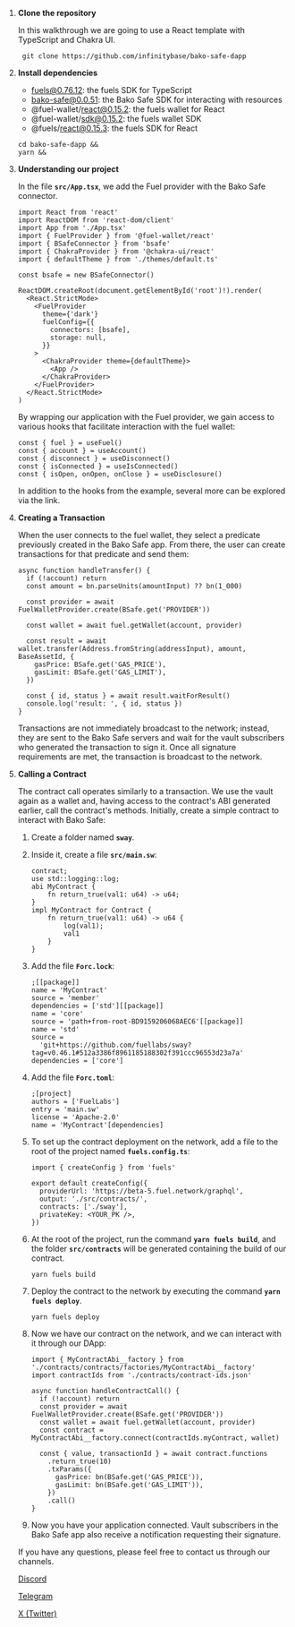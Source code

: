 1. **Clone the repository**

   In this walkthrough we are going to use a React template with TypeScript and Chakra UI.

   ```tsx
    git clone https://github.com/infinitybase/bako-safe-dapp
   ```

1. **Install dependencies**

   - fuels@0.76.12: the fuels SDK for TypeScript
   - bako-safe@0.0.51: the Bako Safe SDK for interacting with resources
   - @fuel-wallet/react@0.15.2: the fuels wallet for React
   - @fuel-wallet/sdk@0.15.2: the fuels wallet SDK
   - @fuels/react@0.15.3: the fuels SDK for React

   ```tsx
   cd bako-safe-dapp &&
   yarn &&
   ```

1. **Understanding our project**

   In the file **`src/App.tsx`**, we add the Fuel provider with the Bako Safe connector.

   ```tsx
   import React from 'react'
   import ReactDOM from 'react-dom/client'
   import App from './App.tsx'
   import { FuelProvider } from '@fuel-wallet/react'
   import { BSafeConnector } from 'bsafe'
   import { ChakraProvider } from '@chakra-ui/react'
   import { defaultTheme } from './themes/default.ts'

   const bsafe = new BSafeConnector()

   ReactDOM.createRoot(document.getElementById('root')!).render(
     <React.StrictMode>
       <FuelProvider
         theme={'dark'}
         fuelConfig={{
           connectors: [bsafe],
           storage: null,
         }}
       >
         <ChakraProvider theme={defaultTheme}>
           <App />
         </ChakraProvider>
       </FuelProvider>
     </React.StrictMode>
   )
   ```

   By wrapping our application with the Fuel provider, we gain access to various hooks that facilitate interaction with the fuel wallet:

   ```tsx
   const { fuel } = useFuel()
   const { account } = useAccount()
   const { disconnect } = useDisconnect()
   const { isConnected } = useIsConnected()
   const { isOpen, onOpen, onClose } = useDisclosure()
   ```

   In addition to the hooks from the example, several more can be explored via the link.

1. **Creating a Transaction**

   When the user connects to the fuel wallet, they select a predicate previously created in the Bako Safe app. From there, the user can create transactions for that predicate and send them:

   ```tsx
   async function handleTransfer() {
     if (!account) return
     const amount = bn.parseUnits(amountInput) ?? bn(1_000)

     const provider = await FuelWalletProvider.create(BSafe.get('PROVIDER'))

     const wallet = await fuel.getWallet(account, provider)

     const result = await wallet.transfer(Address.fromString(addressInput), amount, BaseAssetId, {
       gasPrice: BSafe.get('GAS_PRICE'),
       gasLimit: BSafe.get('GAS_LIMIT'),
     })

     const { id, status } = await result.waitForResult()
     console.log('result: ', { id, status })
   }
   ```

   Transactions are not immediately broadcast to the network; instead, they are sent to the Bako Safe servers and wait for the vault subscribers who generated the transaction to sign it. Once all signature requirements are met, the transaction is broadcast to the network.

1. **Calling a Contract**

   The contract call operates similarly to a transaction. We use the vault again as a wallet and, having access to the contract's ABI generated earlier, call the contract's methods. Initially, create a simple contract to interact with Bako Safe:

   1. Create a folder named **`sway`**.
   2. Inside it, create a file **`src/main.sw`**:

      ```tsx
      contract;
      use std::logging::log;
      abi MyContract {
          fn return_true(val1: u64) -> u64;
      }
      impl MyContract for Contract {
          fn return_true(val1: u64) -> u64 {
              log(val1);
              val1
          }
      }
      ```

   3. Add the file **`Forc.lock`**:

      ```tsx
      ;[[package]]
      name = 'MyContract'
      source = 'member'
      dependencies = ['std'][[package]]
      name = 'core'
      source = 'path+from-root-BD9159206068AEC6'[[package]]
      name = 'std'
      source =
        'git+https://github.com/fuellabs/sway?tag=v0.46.1#512a3386f8961185188302f391ccc96553d23a7a'
      dependencies = ['core']
      ```

   4. Add the file **`Forc.toml`**:

      ```tsx
      ;[project]
      authors = ['FuelLabs']
      entry = 'main.sw'
      license = 'Apache-2.0'
      name = 'MyContract'[dependencies]
      ```

   5. To set up the contract deployment on the network, add a file to the root of the project named **`fuels.config.ts`**:

      ```tsx
      import { createConfig } from 'fuels'

      export default createConfig({
        providerUrl: 'https://beta-5.fuel.network/graphql',
        output: './src/contracts/',
        contracts: ['./sway'],
        privateKey: <YOUR_PK />,
      })
      ```

   6. At the root of the project, run the command **`yarn fuels build`**, and the folder **`src/contracts`** will be generated containing the build of our contract.

      ```tsx
      yarn fuels build
      ```

   7. Deploy the contract to the network by executing the command **`yarn fuels deploy`**.

      ```tsx
      yarn fuels deploy
      ```

   8. Now we have our contract on the network, and we can interact with it through our DApp:

      ```tsx
      import { MyContractAbi__factory } from './contracts/contracts/factories/MyContractAbi__factory'
      import contractIds from './contracts/contract-ids.json'

      async function handleContractCall() {
        if (!account) return
        const provider = await FuelWalletProvider.create(BSafe.get('PROVIDER'))
        const wallet = await fuel.getWallet(account, provider)
        const contract = MyContractAbi__factory.connect(contractIds.myContract, wallet)

        const { value, transactionId } = await contract.functions
          .return_true(10)
          .txParams({
            gasPrice: bn(BSafe.get('GAS_PRICE')),
            gasLimit: bn(BSafe.get('GAS_LIMIT')),
          })
          .call()
      }
      ```

   9. Now you have your application connected. Vault subscribers in the Bako Safe app also receive a notification requesting their signature.

   If you have any questions, please feel free to contact us through our channels.

   [Discord](https://discord.gg/ZT4Sh2QDfq)

   [Telegram](https://t.me/+lx2AxDkGc0sxZWYx)

   [X (Twitter)](https://twitter.com/bakosafe)
